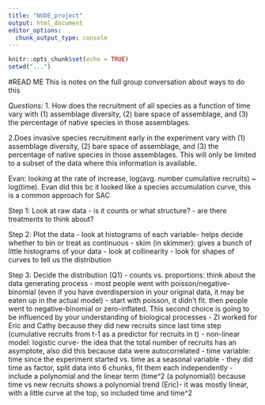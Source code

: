 ```yaml
---
title: "NUDE_project"
output: html_document
editor_options: 
  chunk_output_type: console
---
```


```r
knitr::opts_chunk$set(echo = TRUE)
setwd("...")
```

#READ ME
This is notes on the full group conversation about ways to do this

*Questions:*
1. How does the recruitment of all species as a function of time vary with (1) assemblage diversity, (2) bare space of assemblage, and (3) the percentage of native species in those assemblages.

2.Does invasive species recruitment early in the experiment vary with (1) assemblage diversity, (2) bare space of assemblage, and (3) the percentage of native species in those assemblages. This will only be limited to a subset of the data where this information is available.

Evan: looking at the rate of increase, log(avg. number cumulative recruits) ~ log(time). Evan did this bc it looked like a species accumulation curve, this is a common approach for SAC

Step 1: Look at raw data
- is it counts or what structure?
- are there treatments to think about?

Step 2: Plot the data
- look at histograms of each variable- helps decide whether to bin or treat as continuous
  - skim (in skimmer): gives a bunch of little histograms of your data
- look at collinearity 
- look for shapes of curves to tell us the distribution

Step 3: Decide the distribution (Q1)
- counts vs. proportions: think about the data generating process
- most people went with poisson/negative-binomial (even if you have overdispersion in your original data, it may be eaten up in the actual model)
  - start with poisson, it didn't fit. then people went to negative-binomial or zero-inflated. This second choice is going to be influenced by your understanding of biological processes
  - ZI worked for Eric and Cathy because they did new recruits since last time step (cumulative recruits from t-1 as a predictor for recruits in t)
- non-linear model: logistic curve- the idea that the total number of recruits has an asymptote, also did this because data were autocorrelated
- time variable: time since the experiment started vs. time as a seasonal variable
  - they did time as factor, split data into 6 chunks, fit them each independently
  - include a polynomial and the linear term (time^2 (a polynomial)) because time vs new recruits shows a polynomial trend (Eric)- it was mostly linear, with a little curve at the top, so included time and time^2
